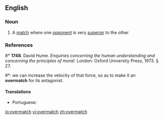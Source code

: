 ==English==

===Noun===
{{en-noun}}

# A [[match]] where one [[opponent]] is very [[superior]] to the other

===References===
#* '''1748'''.  David Hume.  ''Enquiries concerning the human understanding and concerning the principles of moral.'' London: Oxford University Press, 1973.  § 27.
#*: we can increase the velocity of that force, so as to make it an '''overmatch''' for its antagonist.

====Translations====
{{rfc-level|Translations at L4+ not in L3 POS section}}
{{trans-top|a match}}
*Portuguese: {{t|pt|batalha|f}} {{t|pt|perdida}}
{{trans-mid}}
{{trans-bottom}}

[[io:overmatch]]
[[vi:overmatch]]
[[zh:overmatch]]